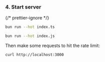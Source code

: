 
### 4. Start server

{/* prettier-ignore */}
<SelectableContent client:load syncKey="language" frameworkSwitcher>
<div slot="TS" slotIdx="1">

```sh
bun run --hot index.ts
```

</div>
<div slot="JS" slotIdx="2">

```sh
bun run --hot index.js
```

</div>
</SelectableContent>

Then make some requests to hit the rate limit:

```sh
curl http://localhost:3000
```
